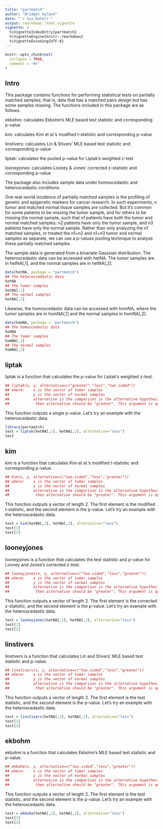 ---
title: "partmatch"
author: "Bridget Hyland"
date: "`r Sys.Date()`"
output: rmarkdown::html_vignette
vignette: >
  %\VignetteIndexEntry{partmatch}
  %\VignetteEngine{knitr::rmarkdown}
  %\VignetteEncoding{UTF-8}
---

```{r setup, include = FALSE}
knitr::opts_chunk$set(
  collapse = TRUE,
  comment = "#>"
)
```

## Intro
This package contains functions for performing statistical tests on partially matched samples; that is, data that has a matched pairs design but has some samples missing. The functions included in this package are as follows.

ekbohm: calculates Ekbohm's MLE based test statistic and corresponding p-value

kim: calculates Kim et al.'s modified t-statistic and corresponding p-value

linstivers: calculates Lin & Stivers' MLE based test statistic and corresponding p-value

liptak: calculates the pooled p-value for Liptak's weighted z-test

looneyjones: calculates Looney & Jones' corrected z-statistic and corresponding p-value

The package also includes sample data under homoscedastic and heteroscedastic conditions.

One real-world incidence of partially matched samples is the profiling of genetic and epigenetic markers for cancer research. In such experiments, n tumor and matched normal tissue samples are collected. But it's common for some patients to be missing the tumor sample, and for others to be missing the normal sample, such that n1 patients have both the tumor and normal matched samples; n2 patients have only the tumor sample, and n3 patients have only the normal sample. Rather than only analyzing the n1 matched samples, or treated the n1+n2 and n1+n3 tumor and normal samples as separate, we can use a p-values pooling technique to analyze these partially matched samples.

The sample data is generated from a bivariate Gaussian distribution. The heteroscedastic data can be accessed with hetNA. The tumor samples are in hetNA[,1], and the normal samples are in hetNA[,2].
```{r hetNA}
data(hetNA, package = "partmatch")
## The heteroscedastic data
hetNA
## The tumor samples
hetNA[,1]
## The normal samples
hetNA[,2]
```

Likewise, the homoscedastic data can be accessed with homNA, where the tumor samples are in homNA[,1] and the normal samples in homNA[,2]. 
```{r homNA}
data(homNA, package = "partmatch")
## The homoscedastic data
homNA
## The tumor samples
homNA[,1]
## The normal samples
homNA[,2]
```

## liptak
liptak is a function that calculates the p-value for Liptak's weighted z-test.
```{r liptak}
## liptak(x, y, alternative=c("greater","less","two.sided"))
## where:    x is the vector of tumor samples
##           y is the vector of normal samples
##           alternative is the comparison in the alternative hypothesis. For example, if the alternative hypothesis is H1 > mu0, 
##            then alternative should be "greater". This argument is optional; the default is "greater".
```
This function outputs a single p-value. Let's try an example with the heteroscedastic data.
```{r liptak_ex}
library(partmatch)
test = liptak(hetNA[,1], hetNA[,2], alternative="less")
test
```

## kim
kim is a function that calculates Kim et al.'s modified t-statistic and corresponding p-value.
```{r kim}
## kim(x, y, alternative=c("two.sided","less","greater"))
## where:    x is the vector of tumor samples
##           y is the vector of normal samples
##           alternative is the comparison in the alternative hypothesis. For example, if the alternative hypothesis is H1 > mu0, 
##            then alternative should be "greater". This argument is optional; the default is "two.sided".
```
This function outputs a vector of length 2. The first element is the modified t-statistic, and the second element is the p-value. Let's try an example with the heteroscedastic data.
```{r kim_ex}
test = kim(hetNA[,1], hetNA[,2], alternative="less")
test[1]
test[2]
```

## looneyjones
looneyjones is a function that calculates the test statistic and p-value for Looney and Jones's corrected z-test.
```{r looneyjones}
## looneyjones(x, y, alternative=c("two.sided","less","greater"))
## where:    x is the vector of tumor samples
##           y is the vector of normal samples
##           alternative is the comparison in the alternative hypothesis. For example, if the alternative hypothesis is H1 > mu0, 
##            then alternative should be "greater". This argument is optional; the default is "greater".
```
This function outputs a vector of length 2. The first element is the corrected z-statistic, and the second element is the p-value. Let's try an example with the heteroscedastic data.
```{r looneyjones_ex}
test = looneyjones(hetNA[,1], hetNA[,2], alternative="less")
test[1]
test[2]
```

## linstivers
linstivers is a function that calculates Lin and Stivers' MLE based test statistic and p-value.
```{r linstivers}
## linstivers(x, y, alternative=c("two.sided","less","greater"))
## where:    x is the vector of tumor samples
##           y is the vector of normal samples
##           alternative is the comparison in the alternative hypothesis. For example, if the alternative hypothesis is H1 > mu0, 
##            then alternative should be "greater". This argument is optional; the default is "two.sided".
```
This function outputs a vector of length 2. The first element is the test statistic, and the second element is the p-value. Let's try an example with the heteroscedastic data.
```{r linstivers_ex}
test = linstivers(hetNA[,1], hetNA[,2], alternative="less")
test[1]
test[2]
```

## ekbohm
ekbohm is a function that calculates Ekbohm's MLE based test statistic and p-value.
```{r ekbohm}
## ekbohm(x, y, alternative=c("two.sided","less","greater"))
## where:    x is the vector of tumor samples
##           y is the vector of normal samples
##           alternative is the comparison in the alternative hypothesis. For example, if the alternative hypothesis is H1 > mu0, 
##            then alternative should be "greater". This argument is optional; the default is "two.sided".
```
This function outputs a vector of length 2. The first element is the test statistic, and the second element is the p-value. Let's try an example with the heteroscedastic data.
```{r ekbohm_ex}
test = ekbohm(hetNA[,1], hetNA[,2], alternative="less")
test[1]
test[2]
```
